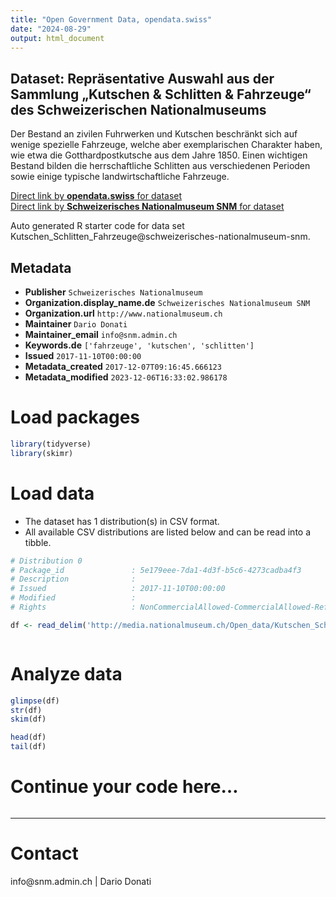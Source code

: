 ```yaml
---
title: "Open Government Data, opendata.swiss"
date: "2024-08-29"
output: html_document
---
```


## Dataset: Repräsentative Auswahl aus der Sammlung „Kutschen & Schlitten & Fahrzeuge“ des Schweizerischen Nationalmuseums

Der Bestand an zivilen Fuhrwerken und Kutschen beschränkt sich auf wenige spezielle Fahrzeuge, welche aber exemplarischen Charakter haben, wie etwa die Gotthardpostkutsche aus dem Jahre 1850. Einen wichtigen Bestand bilden die herrschaftliche Schlitten aus verschiedenen Perioden sowie einige typische landwirtschaftliche Fahrzeuge.

[Direct link by **opendata.swiss** for dataset](https://opendata.swiss/de/dataset/kutschen_schlitten_fahrzeuge)<br>
[Direct link by **Schweizerisches Nationalmuseum SNM** for dataset](https://www.nationalmuseum.ch/sammlung_online/)

Auto generated R starter code for data set Kutschen_Schlitten_Fahrzeuge@schweizerisches-nationalmuseum-snm.

## Metadata

- **Publisher** `Schweizerisches Nationalmuseum`
- **Organization.display_name.de** `Schweizerisches Nationalmuseum SNM`
- **Organization.url** `http://www.nationalmuseum.ch`
- **Maintainer** `Dario Donati`
- **Maintainer_email** `info@snm.admin.ch`
- **Keywords.de** `['fahrzeuge', 'kutschen', 'schlitten']`
- **Issued** `2017-11-10T00:00:00`
- **Metadata_created** `2017-12-07T09:16:45.666123`
- **Metadata_modified** `2023-12-06T16:33:02.986178`


# Load packages

```r

library(tidyverse)
library(skimr)

```

# Load data

-   The dataset has 1 distribution(s) in CSV format.
-   All available CSV distributions are listed below and can be read into a tibble.

```r

# Distribution 0
# Package_id               : 5e179eee-7da1-4d3f-b5c6-4273cadba4f3
# Description              : 
# Issued                   : 2017-11-10T00:00:00
# Modified                 : 
# Rights                   : NonCommercialAllowed-CommercialAllowed-ReferenceRequired

df <- read_delim('http://media.nationalmuseum.ch/Open_data/Kutschen_Schlitten_Fahrzeuge.csv')



```

# Analyze data

```r

glimpse(df)
str(df)
skim(df)

head(df)
tail(df)

```

# Continue your code here...

```r

```

------------------------------------------------------------------------

# Contact

info@snm.admin.ch | Dario Donati
